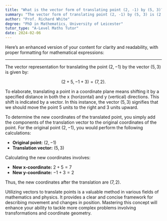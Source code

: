 ```yaml
---
title: "What is the vector form of translating point (2, -1) by (5, 3)?"
summary: "The vector form of translating point (2, -1) by (5, 3) is (2 + 5, -1 + 3) = (7, 2)."
author: "Prof. Richard White"
degree: "PhD in Mathematics, University of Leicester"
tutor_type: "A-Level Maths Tutor"
date: 2024-02-06
---
```


Here’s an enhanced version of your content for clarity and readability, with proper formatting for mathematical expressions:

---

The vector representation for translating the point $(2, -1)$ by the vector $(5, 3)$ is given by:

$$(2 + 5, -1 + 3) = (7, 2).$$

To elaborate, translating a point in a coordinate plane means shifting it by a specified distance in both the x (horizontal) and y (vertical) directions. This shift is indicated by a vector. In this instance, the vector $(5, 3)$ signifies that we should move the point $5$ units to the right and $3$ units upward.

To determine the new coordinates of the translated point, you simply add the components of the translation vector to the original coordinates of the point. For the original point $(2, -1)$, you would perform the following calculations:

- **Original point:** $(2, -1)$
- **Translation vector:** $(5, 3)$

Calculating the new coordinates involves:

- **New x-coordinate:** $2 + 5 = 7$
- **New y-coordinate:** $-1 + 3 = 2$

Thus, the new coordinates after the translation are $(7, 2)$.

Utilizing vectors to translate points is a valuable method in various fields of mathematics and physics. It provides a clear and concise framework for describing movement and changes in position. Mastering this concept will enhance your ability to tackle more complex problems involving transformations and coordinate geometry.
    